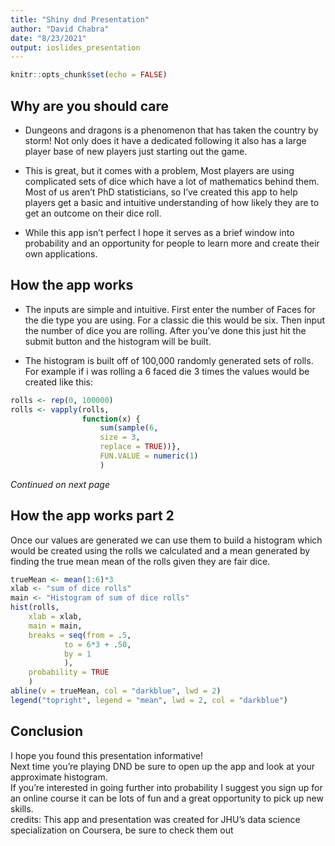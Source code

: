 ```yaml
---
title: "Shiny dnd Presentation"
author: "David Chabra"
date: "8/23/2021"
output: ioslides_presentation
---
```


```r
knitr::opts_chunk$set(echo = FALSE)
```

## Why are you should care

- Dungeons and dragons is a phenomenon that has taken the country by storm! Not only does it have a dedicated following it also has a large player base of new players just starting out the game.  
  
- This is great, but it comes with a problem, Most players are using complicated sets of dice which have a lot of mathematics behind them. Most of us aren't PhD statisticians, so I've created this app to help players get a basic and intuitive understanding of how likely they are to get an outcome on their dice roll.  
  
- While this app isn't perfect I hope it serves as a brief window into probability and an opportunity for people to learn more and create their own applications.

## How the app works

- The inputs are simple and intuitive. First enter the number of Faces for the die type you are using. For a classic die this would be six. Then input the number of dice you are rolling. After you've done this just hit the submit button and the histogram will be built.  
  
- The histogram is built off of 100,000 randomly generated sets of rolls. For example if i was rolling a 6 faced die 3 times the values would be created like this:

```r

rolls <- rep(0, 100000)
rolls <- vapply(rolls, 
                function(x) {
                    sum(sample(6, 
                    size = 3, 
                    replace = TRUE))}, 
                    FUN.VALUE = numeric(1)
                    )

```

*Continued on next page*

## How the app works part 2

Once our values are generated we can use them to build a histogram which would be created using the rolls we calculated and a mean generated by finding the true mean mean of the rolls given they are fair dice.

```r
trueMean <- mean(1:6)*3
xlab <- "sum of dice rolls"
main <- "Histogram of sum of dice rolls"
hist(rolls, 
    xlab = xlab, 
    main = main, 
    breaks = seq(from = .5, 
            to = 6*3 + .50, 
            by = 1
            ),
    probability = TRUE
    )
abline(v = trueMean, col = "darkblue", lwd = 2)
legend("topright", legend = "mean", lwd = 2, col = "darkblue")

```

## Conclusion

I hope you found this presentation informative!  
Next time you're playing DND be sure to open up the app and look at your approximate histogram.  
If you're interested in going further into probability I suggest you sign up for an online course it can be lots of fun and a great opportunity to pick up new skills.  
credits: This app and presentation was created for JHU's data science specialization on Coursera, be sure to check them out